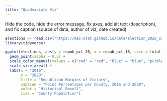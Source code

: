 ```yaml
---
title: "Quadvariate Viz"
---
```


Hide the code, hide the error message, fix axes, add alt text (description), and fix caption (source of data, author of viz, date created)

```r
elections <- read.csv("https://mac-stat.github.io/data/election_2020_county.csv")
library(tidyverse)
```


```r
ggplot(elections, aes(y = repub_pct_20, x = repub_pct_16, size = total_population, color = historical)) +
  geom_point(alpha = 0.5) +
  scale_color_manual(values = c("red" = "red", "blue" = "blue", "purple" = "purple")) +
  scale_size_area() +
  labs(x = "2016",
       y = "2020",
       title = "Republican Margins of Victory",
       caption = "Point Percentages per County, 2016 and 2020",
       color = "Historical Result",
       size = "County Population")
```
